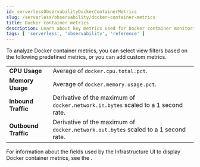 ```yaml
---
id: serverlessObservabilityDockerContainerMetrics
slug: /serverless/observability/docker-container-metrics
title: Docker container metrics
description: Learn about key metrics used for Docker container monitoring.
tags: [ 'serverless', 'observability', 'reference' ]
---
```


<div id="docker-container-metrics"></div>

To analyze Docker container metrics,
you can select view filters based on the following predefined metrics,
or you can add <DocLink id="serverlessObservabilityViewInfrastructureMetrics" section="add-custom-metrics">custom metrics</DocLink>.

|  |  |
|---|---|
| **CPU Usage** | Average of `docker.cpu.total.pct`.  |
| **Memory Usage** | Average of `docker.memory.usage.pct`. |
| **Inbound Traffic** | Derivative of the maximum of `docker.network.in.bytes` scaled to a 1 second rate. |
| **Outbound Traffic** | Derivative of the maximum of `docker.network.out.bytes` scaled to a 1 second rate. |

For information about the fields used by the Infrastructure UI to display Docker container metrics, see the
<DocLink id="serverlessObservabilityMetricsFields" />.